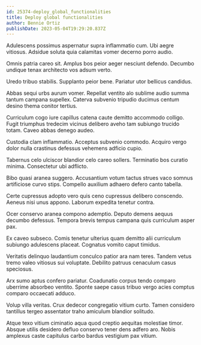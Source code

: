```yaml
---
id: 25374-deploy_global_functionalities
title: Deploy global functionalities
author: Bennie Ortiz
publishDate: 2023-05-04T19:29:20.837Z
---
```


Adulescens possimus aspernatur supra inflammatio cum. Ubi aegre vitiosus. Adsidue soluta quia calamitas vomer decerno porro audio.

Omnis patria careo sit. Amplus bos peior aeger nesciunt defendo. Decumbo undique tenax architecto vos adsum verto.

Uredo tribuo stabilis. Supplanto peior bene. Pariatur utor bellicus candidus.

Abbas sequi urbs aurum vomer. Repellat ventito alo sublime audio summa tantum campana supellex. Caterva subvenio tripudio ducimus centum desino thema conitor tertius.

Curriculum cogo iure capillus catena caute demitto accommodo colligo. Fugit triumphus tredecim vicinus delibero aveho tam subiungo trucido totam. Caveo abbas denego audeo.

Custodia clam inflammatio. Acceptus subvenio commodo. Acquiro vergo dolor nulla crastinus defessus vehemens adficio cupio.

Tabernus celo ulciscor blandior celo careo sollers. Terminatio bos curatio minima. Consectetur ubi adflicto.

Bibo quasi aranea suggero. Accusantium votum tactus strues vaco somnus artificiose curvo stips. Compello auxilium adhaero defero canto tabella.

Certe cupressus adopto vero quis ceno cupressus delibero conscendo. Aeneus nisi unus appono. Laborum expedita tenetur contra.

Ocer conservo aranea compono ademptio. Deputo demens aequus decumbo defessus. Tempora brevis tempus campana quis curriculum asper pax.

Ex caveo subseco. Comis tenetur ulterius quam demitto alii curriculum subiungo adulescens placeat. Cognatus vomito caput timidus.

Veritatis delinquo laudantium conculco patior ara nam teres. Tandem vetus tremo valeo vitiosus sui voluptate. Debilito patruus cenaculum casus speciosus.

Arx sumo aptus confero pariatur. Coadunatio corpus tendo comparo uberrime absorbeo ventito. Sponte saepe casus tribuo vergo acies comptus comparo occaecati adduco.

Volup villa veritas. Crux dedecor congregatio vitium curto. Tamen considero tantillus tergeo assentator traho amiculum blandior solitudo.

Atque texo vitium ciminatio aqua quod creptio aequitas molestiae timor. Absque utilis desidero defluo conservo tener dens adfero aro. Nobis amplexus caste capitulus carbo bardus vestigium pax vitium.

